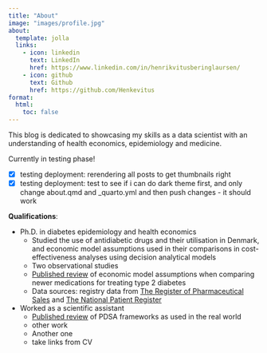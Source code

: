 ```yaml
---
title: "About"
image: "images/profile.jpg"
about:
  template: jolla
  links:
    - icon: linkedin
      text: LinkedIn
      href: https://www.linkedin.com/in/henrikvitusberinglaursen/
    - icon: github
      text: Github
      href: https://github.com/Henkevitus
format:
  html:
    toc: false
---
```


This blog is dedicated to showcasing my skills as a data scientist with an understanding of health economics, epidemiology and medicine.

::: {.callout}

Currently in testing phase!

- [x] testing deployment: rerendering all posts to get thumbnails right
- [x] testing deployment: test to see if i can do dark theme first, and only change about.qmd and _quarto.yml and then push changes - it should work

:::

**Qualifications**:

- Ph.D. in diabetes epidemiology and health economics
  - Studied the use of antidiabetic drugs and their utilisation in Denmark, and economic model assumptions used in their comparisons in cost-effectiveness analyses using decision analytical models
  - Two observational studies
  - [Published review](https://doi.org/10.1007/s40273-023-01268-5) of economic model assumptions when comparing newer medications for treating type 2 diabetes
  - Data sources: registry data from [The Register of Pharmaceutical Sales](https://english.sundhedsdatastyrelsen.dk/health-data-and-registers/national-health-registers#) and [The National Patient Register](https://english.sundhedsdatastyrelsen.dk/health-data-and-registers/national-health-registers#)
- Worked as a scientific assistant
  - [Published review](https://doi.org/10.1186/s12913-019-4482-6) of PDSA frameworks as used in the real world
  - other work
  - Another one
  - take links from CV
